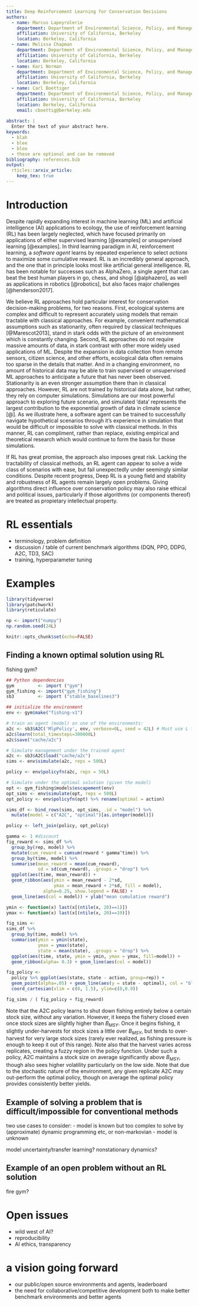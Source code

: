 ```yaml
---
title: Deep Reinforcement Learning for Conservation Decisions
authors:
  - name: Marcus Lapeyrolerie
    department: Department of Environmental Science, Policy, and Management
    affiliation: University of California, Berkeley
    location: Berkeley, California
  - name: Melissa Chapman
    department: Department of Environmental Science, Policy, and Management
    affiliation: University of California, Berkeley
    location: Berkeley, California
  - name: Kari Norman
    department: Department of Environmental Science, Policy, and Management
    affiliation: University of California, Berkeley
    location: Berkeley, California
  - name: Carl Boettiger
    department: Department of Environmental Science, Policy, and Management
    affiliation: University of California, Berkeley
    location: Berkeley, California
    email: cboettig@berkeley.edu
    
abstract: |
  Enter the text of your abstract here.
keywords:
  - blah
  - blee
  - bloo
  - these are optional and can be removed
bibliography: references.bib
output: 
  rticles::arxiv_article:
    keep_tex: true
---
```


# Introduction

Despite rapidly expanding interest in machine learning (ML) and artificial intelligence (AI) applications to ecology, the use of reinforcement learning (RL) has been largely neglected, which have focused primarily on applications of either supervised learning [@examples] or unsupervised learning [@examples].  In third learning paradigm in AI, reinforcement learning, a _software agent_ learns by repeated experience to select _actions_ to maximize some cumulative reward.  RL is an incredibly general approach, and the one that in principle looks most like artificial general intelligence.  RL has been notable for successes such as AlphaZero, a single agent that can beat the best human players in go, chess, and shogi [@alphazero], as well as applications in robotics [@robotics], but also faces major challenges [@henderson2017].

We believe RL approaches hold particular interest for conservation decision-making problems, for two reasons.  First, ecological systems are complex and difficult to represent accurately using models that remain tractable with classical approaches.  For example, convenient mathematical assumptions such as stationarity, often required by classical techniques [@Marescot2013], stand in stark odds with the picture of an environment which is constantly changing.  Second, RL approaches do not require massive amounts of data, in stark contrast with other more widely used applications of ML.  Despite the expansion in data collection from remote sensors, citizen science, and other efforts, ecological data often remains too sparse in the details that matter.  And in a changing environment, no amount of historical data may be able to train supervised or unsupervised ML approaches to anticipate a future that has never been observed.  Stationarity is an even stronger assumption there than in classical approaches. However, RL are not trained by historical data alone, but rather, they rely on computer simulations.  Simulations are our most powerful approach to exploring future scenario, and simulated 'data' represents the largest contribution to the exponential growth of data in climate science [@].  As we illustrate here, a software agent can be trained to successfully navigate hypothetical scenarios through it's experience in simulation that would be difficult or impossible to solve with classical methods.  In this manner, RL can compliment, rather than replace, existing empirical and theoretical research which would continue to form the basis for those simulations.

If RL has great promise, the approach also imposes great risk.  Lacking the tractability of classical methods, an RL agent can appear to solve a wide class of scenarios with ease, but fail unexpectedly under seemingly similar conditions.  Despite recent progress, Deep RL is a young field and stability and robustness of RL agents remain largely open problems. Giving algorithms direct influence over conservation policy may also raise ethical and political issues, particularly if those algorithms (or components thereof) are treated as propietary intellectual property. 


# RL essentials

- terminology, problem definition
- discussion / table of current benchmark algorithms (DQN, PPO, DDPG, A2C, TD3, SAC)
- training, hyperparameter tuning

# Examples


```r
library(tidyverse)
library(patchwork)
library(reticulate)

np <- import("numpy")
np.random.seed(24L)

knitr::opts_chunk$set(echo=FALSE)
```

## Finding a known optimal solution using RL

fishing gym?

```r
## Python dependencies
gym         <- import ("gym")
gym_fishing <- import("gym_fishing")
sb3         <- import ("stable_baselines3")

## initialize the environment
env <- gym$make("fishing-v1")
```

```r
# train an agent (model) on one of the environments:
a2c <- sb3$A2C('MlpPolicy', env, verbose=0L, seed = 42L) # Must use L for integers!
a2c$learn(total_timesteps=300000L)
a2c$save("cache/a2c")
```

```r
# Simulate management under the trained agent
a2c <- sb3$A2C$load("cache/a2c")
sims <- env$simulate(a2c, reps = 500L)

policy <- env$policyfn(a2c, reps = 50L)
```





```r
# Simulate under the optimal solution (given the model)
opt <- gym_fishing$models$escapement(env)
opt_sims <- env$simulate(opt, reps = 500L)
opt_policy <- env$policyfn(opt) %>% rename(optimal = action)
```

```r
sims_df <- bind_rows(sims, opt_sims, .id = "model") %>%
  mutate(model = c("A2C", "optimal")[as.integer(model)])

policy <- left_join(policy, opt_policy)
```


```r
gamma <- 1 #discount
fig_reward <- sims_df %>% 
  group_by(rep, model) %>%
  mutate(cum_reward = cumsum(reward * gamma^time)) %>%
  group_by(time, model) %>%
  summarise(mean_reward = mean(cum_reward), 
            sd = sd(cum_reward), .groups = "drop") %>% 
  ggplot(aes(time, mean_reward)) + 
  geom_ribbon(aes(ymin = mean_reward - 2*sd, 
                  ymax = mean_reward + 2*sd, fill = model),
              alpha=0.25, show.legend = FALSE) + 
  geom_line(aes(col = model)) + ylab("mean cumulative reward")
```

```r
ymin <- function(x) last(x[(ntile(x, 20)==1)])
ymax <- function(x) last(x[(ntile(x, 20)==19)])

fig_sims <- 
sims_df %>% 
  group_by(time, model) %>% 
  summarise(ymin = ymin(state),
            ymax = ymax(state),
            state = mean(state), .groups = "drop") %>%
  ggplot(aes(time, state, ymin = ymin, ymax = ymax, fill=model)) + 
  geom_ribbon(alpha= 0.3) + geom_line(aes(col = model))
```


```r
fig_policy <- 
  policy %>% ggplot(aes(state, state - action, group=rep)) + 
  geom_point(alpha=.05) + geom_line(aes(y = state - optimal), col = "blue") + 
  coord_cartesian(xlim = c(0, 1.5), ylim=c(0,0.9))
```

```r
fig_sims / ( fig_policy + fig_reward)
```
Note that the A2C policy learns to shut down fishing entirely below a certain stock size, without any variation.  However, it keeps the fishery closed even once stock sizes are slightly higher than $B_{MSY}$.  Once it begins fishing, it slightly under-harvests for stock sizes a little over $B_{MSY}$, but tends to over-harvest for very large stock sizes (rarely ever realized, as fishing pressure is enough to keep it out of this range). Note also that the harvest varies across replicates, creating a fuzzy region in the policy function. Under such a policy, A2C maintains a stock size on average significantly above $B_{MSY}$, though also sees higher volatility particularly on the low side.  Note that due to the stochastic nature of the environment, any given replicate A2C may out-perform the optimal policy, though on average the optimal policy provides consistently better yields.  


## Example of solving a problem that is difficult/impossible for conventional methods

two use cases to consider: 
  - model is known but too complex to solve by (approximate) dynamic programming etc, or non-markovian
  - model is unknown
  
model uncertainty/transfer learning? nonstationary dynamics? 

## Example of an open problem without an RL solution

fire gym?


# Open issues

- wild west of AI?
- reproducibility
- AI ethics, transparency

# a vision going forward

- our public/open source environments and agents, leaderboard
- the need for collaborative/competitive development both to make better benchmark environments and better agents


